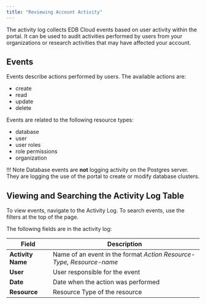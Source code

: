 ```yaml
---
title: "Reviewing Account Activity"
---
```

The activity log collects EDB Cloud events based on user activity within the portal. It can be used to audit activities performed by users from your organizations or research activities that may have affected your account. 

## Events

Events describe actions performed by users. The available actions are:
* create
* read
* update
* delete

Events are related to the following resource types:
* database
* user
* user roles
* role permissions
* organization

!!! Note
Database events are **not** logging activity on the Postgres server. They are logging the use of the portal to create or modify database clusters.

## Viewing and Searching the Activity Log Table

To view events, navigate to the Activity Log. To search events, use the filters at the top of the page.

The following fields are in the activity log:

| Field                | Description                                                                  |
| ---------------------| ---------------------------------------------------------------------------- |
| **Activity Name**    | Name of an event in the format _Action   Resource-Type, Resource-name_           |
| **User**             | User responsible for the event                                               |
| **Date**             | Date when the action was performed                                           |
| **Resource**         | Resource Type of the resource                                                |

